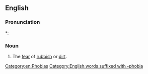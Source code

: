 ==English==

===Pronunciation===
*: {{rhymes|əʊbiə|lang=en}}

===Noun===
{{en-noun|-}}

# The [[fear]] of [[rubbish]] or [[dirt]].

[[Category:en:Phobias]]
[[Category:English words suffixed with -phobia]]
